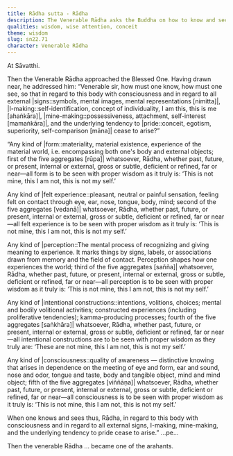 ```yaml
---
title: Rādha sutta - Rādha
description: The Venerable Rādha asks the Buddha on how to know and see so that the underlying tendencies to self-identification, possessiveness, and pride cease to arise.
qualities: wisdom, wise attention, conceit
theme: wisdom
slug: sn22.71
character: Venerable Rādha
---
```


At Sāvatthi.

Then the Venerable Rādha approached the Blessed One. Having drawn near, he addressed him: “Venerable sir, how must one know, how must one see, so that in regard to this body with consciousness and in regard to all external |signs::symbols, mental images, mental representations [nimitta]|, |I-making::self-identification, concept of individuality, I am this, this is me [ahaṅkāra]|, |mine-making::possessiveness, attachment, self-interest [mamaṅkāra]|, and the underlying tendency to |pride::conceit, egotism, superiority, self-comparison [māna]| cease to arise?”

“Any kind of |form::materiality, material existence, experience of the material world, i.e. encompassing both one's body and external objects; first of the five aggregates [rūpa]| whatsoever, Rādha, whether past, future, or present, internal or external, gross or subtle, deficient or refined, far or near—all form is to be seen with proper wisdom as it truly is: ‘This is not mine, this I am not, this is not my self.’

Any kind of |felt experience::pleasant, neutral or painful sensation, feeling felt on contact through eye, ear, nose, tongue, body, mind; second of the five aggregates [vedanā]| whatsoever, Rādha, whether past, future, or present, internal or external, gross or subtle, deficient or refined, far or near—all felt experience is to be seen with proper wisdom as it truly is: ‘This is not mine, this I am not, this is not my self.’

Any kind of |perception::The mental process of recognizing and giving meaning to experience. It marks things by signs, labels, or associations drawn from memory and the field of contact. Perception shapes how one experiences the world; third of the five aggregates [sañña]| whatsoever, Rādha, whether past, future, or present, internal or external, gross or subtle, deficient or refined, far or near—all perception is to be seen with proper wisdom as it truly is: ‘This is not mine, this I am not, this is not my self.’

Any kind of |intentional constructions::intentions, volitions, choices; mental and bodily volitional activities; constructed experiences (including proliferative tendencies); kamma-producing processes; fourth of the five aggregates [saṅkhāra]| whatsoever, Rādha, whether past, future, or present, internal or external, gross or subtle, deficient or refined, far or near—all intentional constructions are to be seen with proper wisdom as they truly are: ‘These are not mine, this I am not, this is not my self.’

Any kind of |consciousness::quality of awareness — distinctive knowing that arises in dependence on the meeting of eye and form, ear and sound, nose and odor, tongue and taste, body and tangible object, mind and mind object; fifth of the five aggregates [viññāṇa]| whatsoever, Rādha, whether past, future, or present, internal or external, gross or subtle, deficient or refined, far or near—all consciousness is to be seen with proper wisdom as it truly is: ‘This is not mine, this I am not, this is not my self.’

When one knows and sees thus, Rādha, in regard to this body with consciousness and in regard to all external signs, I-making, mine-making, and the underlying tendency to pride cease to arise.” ...pe...

Then the venerable Rādha ... became one of the arahants.